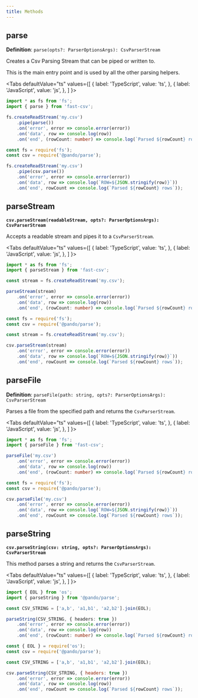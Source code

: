 ```yaml
---
title: Methods
---
```


## parse
**Definition**: `parse(opts?: ParserOptionsArgs): CsvParserStream`

Creates a Csv Parsing Stream that can be piped or written to.

This is the main entry point and is used by all the other parsing helpers.

<Tabs
  defaultValue="ts"
  values={[
    { label: 'TypeScript', value: 'ts', },
    { label: 'JavaScript', value: 'js', },
  ]
}>
<TabItem value="ts">

```ts
import * as fs from 'fs';
import { parse } from 'fast-csv';

fs.createReadStream('my.csv')
    .pipe(parse())
    .on('error', error => console.error(error))
    .on('data', row => console.log(row))
    .on('end', (rowCount: number) => console.log(`Parsed ${rowCount} rows`));
```

</TabItem>
<TabItem value="js">

```js
const fs = require('fs');
const csv = require('@pando/parse');

fs.createReadStream('my.csv')
    .pipe(csv.parse())
    .on('error', error => console.error(error))
    .on('data', row => console.log(`ROW=${JSON.stringify(row)}`))
    .on('end', rowCount => console.log(`Parsed ${rowCount} rows`));
```

</TabItem>
</Tabs>


## parseStream
**`csv.parseStream(readableStream, opts?: ParserOptionsArgs): CsvParserStream`**

Accepts a readable stream and pipes it to a `CsvParserStream`.

<Tabs
  defaultValue="ts"
  values={[
    { label: 'TypeScript', value: 'ts', },
    { label: 'JavaScript', value: 'js', },
  ]
}>
<TabItem value="ts">

```ts
import * as fs from 'fs';
import { parseStream } from 'fast-csv';

const stream = fs.createReadStream('my.csv');

parseStream(stream)
    .on('error', error => console.error(error))
    .on('data', row => console.log(row))
    .on('end', (rowCount: number) => console.log(`Parsed ${rowCount} rows`));
```

</TabItem>
<TabItem value="js">

```js
const fs = require('fs');
const csv = require('@pando/parse');

const stream = fs.createReadStream('my.csv');

csv.parseStream(stream)
    .on('error', error => console.error(error))
    .on('data', row => console.log(`ROW=${JSON.stringify(row)}`))
    .on('end', rowCount => console.log(`Parsed ${rowCount} rows`));
```

</TabItem>
</Tabs>

## parseFile
**Definition**: `parseFile(path: string, opts?: ParserOptionsArgs): CsvParserStream`

Parses a file from the specified path and returns the `CsvParserStream`.

<Tabs
  defaultValue="ts"
  values={[
    { label: 'TypeScript', value: 'ts', },
    { label: 'JavaScript', value: 'js', },
  ]
}>
<TabItem value="ts">

```ts
import * as fs from 'fs';
import { parseFile } from 'fast-csv';

parseFile('my.csv')
    .on('error', error => console.error(error))
    .on('data', row => console.log(row))
    .on('end', (rowCount: number) => console.log(`Parsed ${rowCount} rows`));
```

</TabItem>
<TabItem value="js">

```js
const fs = require('fs');
const csv = require('@pando/parse');

csv.parseFile('my.csv')
    .on('error', error => console.error(error))
    .on('data', row => console.log(`ROW=${JSON.stringify(row)}`))
    .on('end', rowCount => console.log(`Parsed ${rowCount} rows`));
```

</TabItem>
</Tabs>

## parseString
**`csv.parseString(csv: string, opts?: ParserOptionsArgs): CsvParserStream`**

This method parses a string and returns the `CsvParserStream`.

<Tabs
  defaultValue="ts"
  values={[
    { label: 'TypeScript', value: 'ts', },
    { label: 'JavaScript', value: 'js', },
  ]
}>
<TabItem value="ts">

```ts
import { EOL } from 'os';
import { parseString } from '@pando/parse';

const CSV_STRING = ['a,b', 'a1,b1', 'a2,b2'].join(EOL);

parseString(CSV_STRING, { headers: true })
    .on('error', error => console.error(error))
    .on('data', row => console.log(row))
    .on('end', (rowCount: number) => console.log(`Parsed ${rowCount} rows`));
```

</TabItem>
<TabItem value="js">

```js
const { EOL } = require('os');
const csv = require('@pando/parse');

const CSV_STRING = ['a,b', 'a1,b1', 'a2,b2'].join(EOL);

csv.parseString(CSV_STRING, { headers: true })
    .on('error', error => console.error(error))
    .on('data', row => console.log(row))
    .on('end', rowCount => console.log(`Parsed ${rowCount} rows`));
```

</TabItem>
</Tabs>
